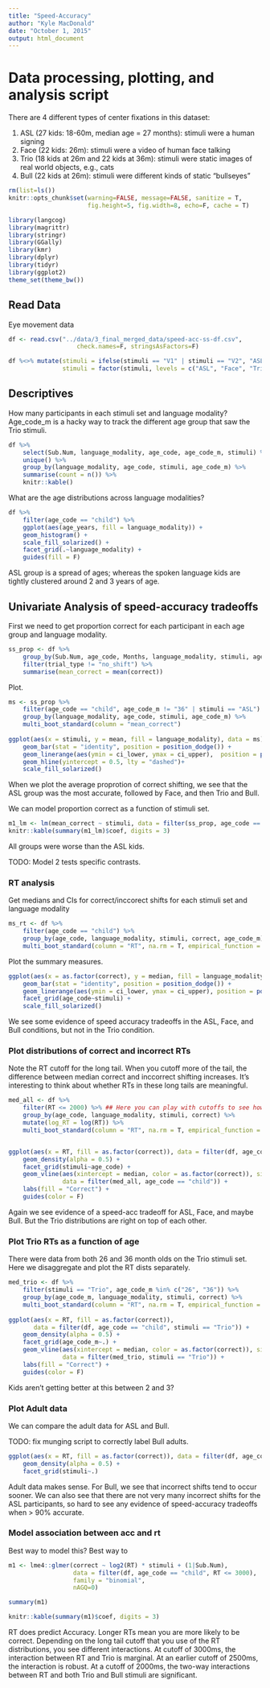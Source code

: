 ```yaml
---
title: "Speed-Accuracy"
author: "Kyle MacDonald"
date: "October 1, 2015"
output: html_document
---
```


# Data processing, plotting, and analysis script 

There are 4 different types of center fixations in this dataset:

1. ASL (27 kids: 18-60m, median age = 27 months): stimuli were a human signing
2. Face (22 kids: 26m): stimuli were a video of human face talking
3. Trio (18 kids at 26m and 22 kids at 36m): stimuli were static images of real world objects, e.g., cats
4. Bull (22 kids at 26m): stimuli were different kinds of static "bullseyes"

```r
rm(list=ls())
knitr::opts_chunk$set(warning=FALSE, message=FALSE, sanitize = T, 
                      fig.height=5, fig.width=8, echo=F, cache = T)
```

```r
library(langcog)
library(magrittr)
library(stringr)
library(GGally)
library(kmr)
library(dplyr)
library(tidyr)
library(ggplot2)
theme_set(theme_bw())
```

## Read Data

Eye movement data

```r
df <- read.csv("../data/3_final_merged_data/speed-acc-ss-df.csv", 
                   check.names=F, stringsAsFactors=F)

df %<>% mutate(stimuli = ifelse(stimuli == "V1" | stimuli == "V2", "ASL", stimuli),
               stimuli = factor(stimuli, levels = c("ASL", "Face", "Trio", "Bull")))
```

## Descriptives

How many participants in each stimuli set and language modality? Age_code_m is a hacky way
to track the different age group that saw the Trio stimuli.

```r
df %>% 
    select(Sub.Num, language_modality, age_code, age_code_m, stimuli) %>% 
    unique() %>% 
    group_by(language_modality, age_code, stimuli, age_code_m) %>% 
    summarise(count = n()) %>% 
    knitr::kable()
```

What are the age distributions across language modalities?

```r
df %>% 
    filter(age_code == "child") %>% 
    ggplot(aes(age_years, fill = language_modality)) +
    geom_histogram() +
    scale_fill_solarized() +
    facet_grid(.~language_modality) +
    guides(fill = F)
```

ASL group is a spread of ages; whereas the spoken language kids are tightly clustered around 2 and 3 years of age.

## Univariate Analysis of speed-accuracy tradeoffs

First we need to get proportion correct for each participant in each age group and language modality.

```r
ss_prop <- df %>% 
    group_by(Sub.Num, age_code, Months, language_modality, stimuli, age_code_m) %>% 
    filter(trial_type != "no_shift") %>% 
    summarise(mean_correct = mean(correct)) 
```

Plot.

```r
ms <- ss_prop %>%
    filter(age_code == "child", age_code_m != "36" | stimuli == "ASL") %>% 
    group_by(language_modality, age_code, stimuli, age_code_m) %>% 
    multi_boot_standard(column = "mean_correct") 
    
ggplot(aes(x = stimuli, y = mean, fill = language_modality), data = ms) +
    geom_bar(stat = "identity", position = position_dodge()) +
    geom_linerange(aes(ymin = ci_lower, ymax = ci_upper),  position = position_dodge(width = 0.9)) +
    geom_hline(yintercept = 0.5, lty = "dashed")+
    scale_fill_solarized() 
```

When we plot the average proprotion of correct shifting, we see that the ASL group was the most accurate, followed by Face, and then Trio and Bull.

We can model proportion correct as a function of stimuli set.

```r
m1_lm <- lm(mean_correct ~ stimuli, data = filter(ss_prop, age_code == "child"))
knitr::kable(summary(m1_lm)$coef, digits = 3)
```

All groups were worse than the ASL kids. 

TODO: Model 2 tests specific contrasts.

### RT analysis

Get medians and CIs for correct/inccorect shifts for each stimuli set and language modality 

```r
ms_rt <- df %>% 
    filter(age_code == "child") %>% 
    group_by(age_code, language_modality, stimuli, correct, age_code_m) %>% 
    multi_boot_standard(column = "RT", na.rm = T, empirical_function = "median")
```

Plot the summary measures.

```r
ggplot(aes(x = as.factor(correct), y = median, fill = language_modality), data = ms_rt) + 
    geom_bar(stat = "identity", position = position_dodge()) + 
    geom_linerange(aes(ymin = ci_lower, ymax = ci_upper), position = position_dodge(width = 0.9)) +
    facet_grid(age_code~stimuli) +
    scale_fill_solarized()
```

We see some evidence of speed accuracy tradeoffs in the ASL, Face, and Bull conditions, but not in the Trio condition.

### Plot distributions of correct and incorrect RTs

Note the RT cutoff for the long tail. When you cutoff more of the tail, the difference between median correct and inccorrect shifting increases. It's interesting to think about whether RTs in these long tails are meaningful. 

```r
med_all <- df %>% 
    filter(RT <= 2000) %>% ## Here you can play with cutoffs to see how the RT distrbutions change shape
    group_by(age_code, language_modality, stimuli, correct) %>% 
    mutate(log_RT = log(RT)) %>% 
    multi_boot_standard(column = "RT", na.rm = T, empirical_function = "median")


ggplot(aes(x = RT, fill = as.factor(correct)), data = filter(df, age_code == "child", RT <= 2000)) +
    geom_density(alpha = 0.5) + 
    facet_grid(stimuli~age_code) +
    geom_vline(aes(xintercept = median, color = as.factor(correct)), size = 1, 
               data = filter(med_all, age_code == "child")) +
    labs(fill = "Correct") +
    guides(color = F)
```

Again we see evidence of a speed-acc tradeoff for ASL, Face, and maybe Bull. But the Trio distributions are right on top of each other. 

### Plot Trio RTs as a function of age

There were data from both 26 and 36 month olds on the Trio stimuli set. Here we disaggregate and plot the RT dists separately.

```r
med_trio <- df %>% 
    filter(stimuli == "Trio", age_code_m %in% c("26", "36")) %>% 
    group_by(age_code_m, language_modality, stimuli, correct) %>% 
    multi_boot_standard(column = "RT", na.rm = T, empirical_function = "median")
    
ggplot(aes(x = RT, fill = as.factor(correct)), 
       data = filter(df, age_code == "child", stimuli == "Trio")) +
    geom_density(alpha = 0.5) + 
    facet_grid(age_code_m~.) +
    geom_vline(aes(xintercept = median, color = as.factor(correct)), size = 1, 
               data = filter(med_trio, stimuli == "Trio")) +
    labs(fill = "Correct") +
    guides(color = F)
```

Kids aren't getting better at this between 2 and 3? 

### Plot Adult data

We can compare the adult data for ASL and Bull. 

TODO: fix munging script to correctly label Bull adults.

```r
ggplot(aes(x = RT, fill = as.factor(correct)), data = filter(df, age_code == "adult")) +
    geom_density(alpha = 0.5) + 
    facet_grid(stimuli~.)
```

Adult data makes sense. For Bull, we see that incorrect shifts tend to occur sooner. We can also see that there are not very many incorrect shifts for the ASL participants, so hard to see any evidence of speed-accuracy tradeoffs when > 90% accurate.

### Model association between acc and rt

Best way to model this? Best way to 

```r
m1 <- lme4::glmer(correct ~ log2(RT) * stimuli + (1|Sub.Num), 
                  data = filter(df, age_code == "child", RT <= 3000),
                  family = "binomial",
                  nAGQ=0)

summary(m1)

knitr::kable(summary(m1)$coef, digits = 3)
```

RT does predict Accuracy. Longer RTs mean you are more likely to be correct. Depending on the long tail cutoff that you use of the RT distributions, you see different interactions. At cutoff of 3000ms, the interaction between RT and Trio is marginal. At an earlier cutoff of 2500ms, the interaction is robust. At a cutoff of 2000ms, the two-way interactions between RT and both Trio and Bull stimuli are significant. 

